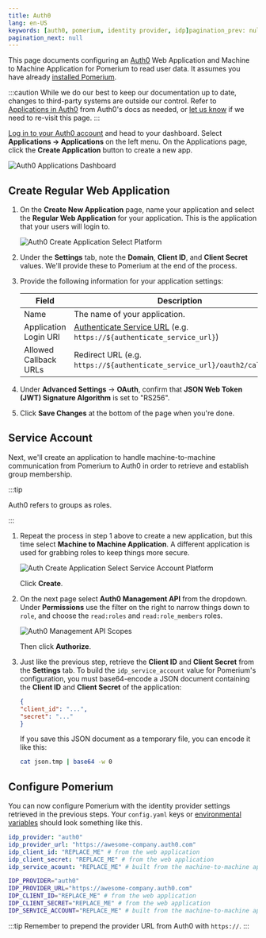 ```yaml
---
title: Auth0
lang: en-US
keywords: [auth0, pomerium, identity provider, idp]pagination_prev: null
pagination_next: null
---
```



This page documents configuring an [Auth0] Web Application and Machine to Machine Application for Pomerium to read user data. It assumes you have already [installed Pomerium](/docs/install/).

:::caution
While we do our best to keep our documentation up to date, changes to third-party systems are outside our control. Refer to [Applications in Auth0](https://auth0.com/docs/applications) from Auth0's docs as needed, or [let us know](https://github.com/pomerium/pomerium/issues/new?assignees=&labels=&template=bug_report.md) if we need to re-visit this page.
:::

[Log in to your Auth0 account](https://manage.auth0.com/) and head to your dashboard. Select **Applications → Applications** on the left menu. On the Applications page, click the **Create Application** button to create a new app.

![Auth0 Applications Dashboard](./img/auth0/dashboard.png)

## Create Regular Web Application

1. On the **Create New Application** page, name your application and select the **Regular Web Application** for your application. This is the application that your users will login to.

   ![Auth0 Create Application Select Platform](./img/auth0/create.png)

1. Under the **Settings** tab, note the **Domain**, **Client ID**, and **Client Secret** values. We'll provide these to Pomerium at the end of the process.

1. Provide the following information for your application settings:

   | Field                        | Description                                                               |
   | ---------------------------- | ------------------------------------------------------------------------- |
   | Name                         | The name of your application.                                             |
   | Application Login URI        | [Authenticate Service URL] (e.g. `https://${authenticate_service_url}`)   |
   | Allowed Callback URLs        | Redirect URL (e.g. `https://${authenticate_service_url}/oauth2/callback`).|

1. Under **Advanced Settings** → **OAuth**, confirm that **JSON Web Token (JWT) Signature Algorithm** is set to "RS256".

1. Click **Save Changes** at the bottom of the page when you're done.

## Service Account

Next, we'll create an application to handle machine-to-machine communication from Pomerium to Auth0 in order to retrieve and establish group membership.

:::tip

Auth0 refers to groups as roles.

:::

1. Repeat the process in step 1 above to create a new application, but this time select **Machine to Machine Application**. A different application is used for grabbing roles to keep things more secure.

   ![Auth Create Application Select Service Account Platform](./img/auth0/create-m2m.png)

   Click **Create**.

1. On the next page select **Auth0 Management API** from the dropdown. Under **Permissions** use the filter on the right to narrow things down to `role`, and choose the `read:roles` and `read:role_members` roles.

   ![Auth0 Management API Scopes](./img/auth0/m2m-scopes.png)

   Then click **Authorize**.

1. Just like the previous step, retrieve the **Client ID** and **Client Secret** from the **Settings** tab. To build the `idp_service_account` value for Pomerium's configuration, you must base64-encode a JSON document containing the **Client ID** and **Client Secret** of the application:

   ```json
   {
   "client_id": "...",
   "secret": "..."
   }
   ```

   If you save this JSON document as a temporary file, you can encode it like this:

   ```bash
   cat json.tmp | base64 -w 0
   ```

## Configure Pomerium

You can now configure Pomerium with the identity provider settings retrieved in the previous steps. Your `config.yaml` keys or [environmental variables] should look something like this.

<Tabs>
<TabItem value="config.yaml" label="config.yaml">

```yaml
idp_provider: "auth0"
idp_provider_url: "https://awesome-company.auth0.com"
idp_client_id: "REPLACE_ME" # from the web application
idp_client_secret: "REPLACE_ME" # from the web application
idp_service_acount: "REPLACE_ME" # built from the machine-to-machine application, base64-encoded
```

</TabItem>
<TabItem value="Environment Variables" label="Environment Variables">

```bash
IDP_PROVIDER="auth0"
IDP_PROVIDER_URL="https://awesome-company.auth0.com"
IDP_CLIENT_ID="REPLACE_ME" # from the web application
IDP_CLIENT_SECRET="REPLACE_ME" # from the web application
IDP_SERVICE_ACCOUNT="REPLACE_ME" # built from the machine-to-machine application, base64-encoded
```

</TabItem>
</Tabs>

:::tip
Remember to prepend the provider URL from Auth0 with `https://`.
:::

[Auth0]: https://auth0.com/
[authenticate service url]: /docs/reference/authenticate-service-url
[environmental variables]: https://en.wikipedia.org/wiki/Environment_variable
